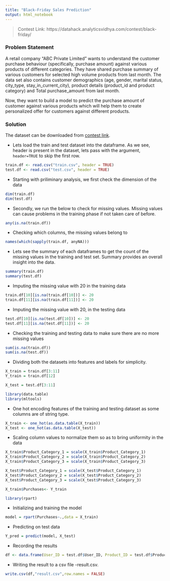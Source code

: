 ```yaml
---
title: "Black-Friday Sales Prediction"
output: html_notebook
---
```


> Contest Link: https://datahack.analyticsvidhya.com/contest/black-friday/

### Problem Statement

A retail company “ABC Private Limited” wants to understand the customer purchase behaviour (specifically, purchase amount) against various products of different categories. They have shared purchase summary of various customers for selected high volume products from last month.
The data set also contains customer demographics (age, gender, marital status, city_type, stay_in_current_city), product details (product_id and product category) and Total purchase_amount from last month.

Now, they want to build a model to predict the purchase amount of customer against various products which will help them to create personalized offer for customers against different products.

### Solution

The dataset can be downloaded from [contest link](https://datahack.analyticsvidhya.com/contest/black-friday/). 

- Lets load the train and test dataset into the dataframe. As we see, header is present in the dataset, lets pass with the argument, `header=TRUE` to skip the first row.

```r
train.df <- read.csv("train.csv", header = TRUE)
test.df <- read.csv("test.csv", header = TRUE) 
```

- Starting with priliminary analysis, we first check the dimension of the data

```r
dim(train.df)
dim(test.df)
```

- Secondly, we run the below to check for missing values. Missing values can cause problems in the training phase if not taken care of before.

```r
any(is.na(train.df))
```

- Checking which columns, the missing values belong to

```r
names(which(sapply(train.df, anyNA)))
```

- Lets see the summary of each dataframes to get the count of the missing values in the training and test set. Summary provides an overall insight into the data.

```r
summary(train.df)
summary(test.df)
```

- Imputing the missing value with 20 in the training data

```r
train.df[10][is.na(train.df[10])] <- 20
train.df[11][is.na(train.df[11])] <- 20
```

- Imputing the missing value with 20, in the testing data

```r
test.df[10][is.na(test.df[10])] <- 20
test.df[11][is.na(test.df[11])] <- 20
```

- Checking the training and testing data to make sure there are no more missing values

```r
sum(is.na(train.df))
sum(is.na(test.df))
```


- Dividing both the datasets into features and labels for simplicity.

```r
X_train = train.df[3:11]
Y_train = train.df[12]
```

```r
X_test = test.df[3:11]  
```

```r
library(data.table)
library(mltools)
```

- One hot encoding features of the training and testing dataset as some columns are of string type.
```r
X_train <- one_hot(as.data.table(X_train))
X_test <- one_hot(as.data.table(X_test))

```

- Scaling column values to normalize them so as to bring uniformity in the data
```r
X_train$Product_Category_1 = scale(X_train$Product_Category_1)
X_train$Product_Category_2 = scale(X_train$Product_Category_2)
X_train$Product_Category_3 = scale(X_train$Product_Category_3)

X_test$Product_Category_1 = scale(X_test$Product_Category_1)
X_test$Product_Category_2 = scale(X_test$Product_Category_2)
X_test$Product_Category_3 = scale(X_test$Product_Category_3)
```

```r
X_train$Purchases<- Y_train
```

```r
library(rpart)
```

- Initializing and training the model 
```r
model = rpart(Purchases~.,data = X_train)
```

- Predicting on test data
```r
Y_pred = predict(model, X_test)
```

- Recording the results
```r
df <- data.frame(User_ID = test.df$User_ID, Product_ID = test.df$Product_ID, Purchase = Y_pred)
```

- Writing the result to a csv file -result.csv.

```r
write.csv(df,"result.csv",row.names = FALSE)
```